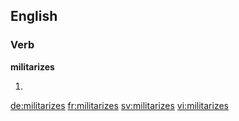==English==

===Verb===
'''militarizes'''

# {{third-person singular of|militarize}}

[[de:militarizes]]
[[fr:militarizes]]
[[sv:militarizes]]
[[vi:militarizes]]